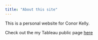 ```yaml
---
title: "About this site"
---
```


This is a personal website for Conor Kelly.

Check out the my Tableau public page [here](https://public.tableau.com/profile/ckelly2528#!/)